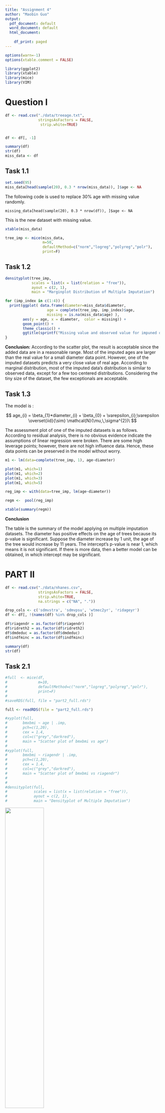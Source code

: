 ```yaml
---
title: "Assignment 4"
author: "Maobin Guo"
output:
  pdf_document: default
  word_document: default
  html_document:
    
    df_print: paged
---
```


```r

options(warn=-1)
options(xtable.comment = FALSE)

library(ggplot2)
library(xtable)
library(mice)
library(VIM)

```

# Question I

```r
df <- read.csv("./data/treeage.txt", 
               stringsAsFactors = FALSE, 
                strip.white=TRUE)


df <- df[, -1]

summary(df)
str(df)
miss_data <- df

```
 
## Task 1.1 


```r
set.seed(95)
miss_data[head(sample(20), 0.3 * nrow(miss_data)), ]$age <- NA
```

The following code is used to replace 30% age with missing value randomly. 

```
missing_data[head(sample(20), 0.3 * nrow(df)), ]$age <- NA
```

This is the new dataset with missing value.

```r
xtable(miss_data)
```


```r
tree_imp <- mice(miss_data,
                 m=50, 
                 defaultMethod=c("norm","logreg","polyreg","polr"), 
                 print=F)

```

## Task 1.2 

```r

densityplot(tree_imp, 
            scales = list(x = list(relation = "free")), 
            ayout = c(2, 1),  
            main = "Marginplot Distribution of Multiple Imputation")
```

```r

for (imp_index in c(1:4)) {
  print(ggplot( data.frame(diameter=miss_data$diameter, 
                   age = complete(tree_imp, imp_index)$age,  
                   missing = is.na(miss_data$age) ), 
        aes(y = age, x = diameter,  color = missing)) +
        geom_point() +
        theme_classic() +
        ggtitle(sprintf("Missing value and observed value for impuned dataset : %d",                                imp_index)))
}

```


**Conclusion:**
According to the scatter plot, the result is acceptable since the added data are in a reasonable range. Most of the imputed ages are larger than the real value for a small diameter data point. However, one of the imputed datasets predicts a very close value of real age. According to marginal distribution, most of the imputed data's distribution is similar to observed data, except for a few too centered distributions. Considering the tiny size of the dataset, the few exceptionals are acceptable. 
 
## Task 1.3

The model is :

$$
age_{i} = \beta_{1}*diameter_{i} + \beta_{0} + \varepsilon_{i};\varepsilon \overset{iid}{\sim} \mathcal{N}(\mu,\,\sigma^{2})\
$$

The assessment plot of one of the imputed datasets is as follows. According to residual analysis, there is no obvious evidence indicate the assumptions of linear regression were broken. There are some high leverage points; however,  there are not high influence data. Hence, these data points can be preserved in the model without worry.


```r

m1 <- lm(data=complete(tree_imp, 1), age~diameter)

plot(m1, which=1)
plot(m1, which=2)
plot(m1, which=3)
plot(m1, which=5)
```


```r

reg_imp <- with(data=tree_imp, lm(age~diameter))

regm <-  pool(reg_imp)

xtable(summary(regm))
```

**Conclusion** 

The table is the summary of the model applying on multiple imputation datasets. The diameter has positive effects on the age of trees because its p-value is significant. Suppose the diameter increase by 1 unit, the age of the tree would increase by 11 years. The intercept's p-value is near 1, which means it is not significant. If there is more data, then a better model can be obtained, in which intercept may be significant. 

\newpage

# PART II 

 
```r
 
df <- read.csv("./data/nhanes.csv", 
               stringsAsFactors = FALSE, 
               strip.white=TRUE,
               na.strings = c("NA", "."))

drop_cols <- c('sdmvstra', 'sdmvpsu', 'wtmec2yr', 'ridageyr')
df <- df[, !(names(df) %in% drop_cols )]

df$riagendr = as.factor(df$riagendr)
df$ridreth2 = as.factor(df$ridreth2)
df$dmdeduc = as.factor(df$dmdeduc)
df$indfminc = as.factor(df$indfminc)

summary(df)
str(df)
```

## Task 2.1
 
```r
#full  <- mice(df,
#              m=10, 
#              defaultMethod=c("norm","logreg","polyreg","polr"), 
#              print=F)
#
#saveRDS(full, file = "part2_full.rds")

```

```r
full <- readRDS(file = "part2_full.rds")
```


```r


#xyplot(full, 
#       bmxbmi ~ age | .imp,
#       pch=c(1,20),
#       cex = 1.4,
#       col=c("grey","darkred"),
#       main = "Scatter plot of bmxbmi vs age")
#
#xyplot(full, 
#       bmxbmi ~ riagendr | .imp,
#       pch=c(1,20),
#       cex = 1.4,
#       col=c("grey","darkred"),
#       main = "Scatter plot of bmxbmi vs riagendr")
#
#
#densityplot(full, 
#            scales = list(x = list(relation = "free")), 
#            ayout = c(2, 1),  
#            main = "Densityplot of Multiple Imputation")

```

![](./meta/p2_sca_bmi_vs_age.png){height=50%}

![](./meta/p2_sca_bmi_vs_riagendr.png){height=50%}
![](./meta/p2_sca_density.png){height=80%}
 
**Conclusions:**




## Task 2.2


```r

#Build model

tdf <- complete(full, 1)
tdf$age2 <- tdf$age ^ 0.5

m1 <- lm(data = tdf, 
             log(bmxbmi) ~ age + riagendr + ridreth2 + dmdeduc + indfminc)
# summary(model1)

m2 <- lm(data = tdf, 
             log(bmxbmi) ~ age2 + riagendr + ridreth2 + dmdeduc + indfminc)
summary(m2)
#anova(model1, model2)
#
#
#
#mn <- model2
# 
#
#mf <- lm(
#    log(bmxbmi) ~ (age1 + age2 + riagendr + ridreth2 + dmdeduc + indfminc) ^ 2,
#    data = tdf 
#  )
#
#Model_stepwise_aic <- step(mn,
#                           scope = mf,
#                           direction = "both",
#                           trace = 0)
#summary(Model_stepwise_aic)




# Other mordel for F-test ?


```

$$
age_{i} = \beta_{1}*diameter_{i} + \beta_{0} + \varepsilon_{i};\varepsilon \overset{iid}{\sim} \mathcal{N}(\mu,\,\sigma^{2})\
$$

```r

plot(m1, which=1)
plot(m1, which=2)
plot(m1, which=3)
plot(m1, which=5)
```


```r

bmireg_imp <- with(data=full, m1)

bmireg_pool <-  pool(bmireg_imp)

xtable(summary(bmireg_pool))
```







































